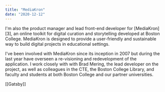 ```yaml
---
title: "MediaKron"
date: "2020-12-12"
---
```


I'm also the product manager and lead front-end developer for [MediaKron][3], an online toolkit for digital curation and storytelling developed at Boston College. MediaKron is designed to provide a user-friendly and sustainable way to build digital projects in educational settings.

I've been involved with MediaKron since its inception in 2007 but during the last year have overseen a re-visioning and redevelopment of the application. I work closely with with Brad Mering, the lead developer on the project, as well as colleagues in the CTE, the Boston College Library, and faculty and students at both Boston College and our partner universities.

[[Gatsby]]
